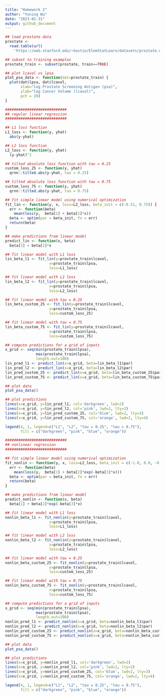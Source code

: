 ```yaml
---
title: "Homework 2"
author: "Yuning Wu"
date: "2023-01-31"
output: github_document
---
```


```r
## load prostate data
prostate <- 
  read.table(url(
    'https://web.stanford.edu/~hastie/ElemStatLearn/datasets/prostate.data'))

## subset to training examples
prostate_train <- subset(prostate, train==TRUE)

## plot lcavol vs lpsa
plot_psa_data <- function(dat=prostate_train) {
  plot(dat$lpsa, dat$lcavol,
       xlab="log Prostate Screening Antigen (psa)",
       ylab="log Cancer Volume (lcavol)",
       pch = 20)
}

```

```r
############################
## regular linear regression
############################

## L1 loss function
L1_loss <- function(y, yhat)
  abs(y-yhat)

## L2 loss function
L2_loss <- function(y, yhat)
  (y-yhat)^2

## tilted absolute loss function with tau = 0.25
custom_loss_25 <- function(y, yhat)
  qrnn::tilted.abs(y-yhat, tau = 0.25)

## tilted absolute loss function with tau = 0.75
custom_loss_75 <- function(y, yhat)
  qrnn::tilted.abs(y-yhat, tau = 0.75)

## fit simple linear model using numerical optimization
fit_lin <- function(y, x, loss=L2_loss, beta_init = c(-0.51, 0.75)) {
  err <- function(beta)
    mean(loss(y,  beta[1] + beta[2]*x))
  beta <- optim(par = beta_init, fn = err)
  return(beta)
}

## make predictions from linear model
predict_lin <- function(x, beta)
  beta[1] + beta[2]*x

## fit linear model with L1 loss
lin_beta_l1 <- fit_lin(y=prostate_train$lcavol,
                    x=prostate_train$lpsa,
                    loss=L1_loss)

## fit linear model with L2 loss
lin_beta_l2 <- fit_lin(y=prostate_train$lcavol,
                    x=prostate_train$lpsa,
                    loss=L2_loss)

## fit linear model with tau = 0.25
lin_beta_custom_25 <- fit_lin(y=prostate_train$lcavol,
                    x=prostate_train$lpsa,
                    loss=custom_loss_25)

## fit linear model with tau = 0.75
lin_beta_custom_75 <- fit_lin(y=prostate_train$lcavol,
                    x=prostate_train$lpsa,
                    loss=custom_loss_75)

## compute predictions for a grid of inputs
x_grid <- seq(min(prostate_train$lpsa),
              max(prostate_train$lpsa),
              length.out=100)
lin_pred_l1 <- predict_lin(x=x_grid, beta=lin_beta_l1$par)
lin_pred_l2 <- predict_lin(x=x_grid, beta=lin_beta_l2$par)
lin_pred_custom_25 <- predict_lin(x=x_grid, beta=lin_beta_custom_25$par)
lin_pred_custom_75 <- predict_lin(x=x_grid, beta=lin_beta_custom_75$par)

## plot data
plot_psa_data()

## plot predictions
lines(x=x_grid, y=lin_pred_l1, col='darkgreen', lwd=2)
lines(x=x_grid, y=lin_pred_l2, col='pink', lwd=2, lty=2)
lines(x=x_grid, y=lin_pred_custom_25, col='blue', lwd=2, lty=3)
lines(x=x_grid, y=lin_pred_custom_75, col='orange', lwd=2, lty=4)

legend(4, 1, legend=c("L1", "L2", "tau = 0.25", "tau = 0.75"),
       fill = c("darkgreen", "pink", "blue", "orange"))
```

```r
############################
## nonlinear regression
############################

## fit simple linear model using numerical optimization
fit_nonlin <- function(y, x, loss=L2_loss, beta_init = c(-1.0, 0.0, -0.3)) {
  err <- function(beta)
    mean(loss(y,  beta[1] + beta[2]*exp(-beta[3]*x)))
  beta <- optim(par = beta_init, fn = err)
  return(beta)
}

## make predictions from linear model
predict_nonlin <- function(x, beta)
  beta[1] + beta[2]*exp(-beta[3]*x)

## fit linear model with L1 loss
nonlin_beta_l1 <- fit_nonlin(y=prostate_train$lcavol,
                    x=prostate_train$lpsa,
                    loss=L1_loss)

## fit linear model with L2 loss
nonlin_beta_l2 <- fit_nonlin(y=prostate_train$lcavol,
                    x=prostate_train$lpsa,
                    loss=L2_loss)

## fit linear model with tau = 0.25
nonlin_beta_custom_25 <- fit_nonlin(y=prostate_train$lcavol,
                    x=prostate_train$lpsa,
                    loss=custom_loss_25)

## fit linear model with tau = 0.75
nonlin_beta_custom_75 <- fit_nonlin(y=prostate_train$lcavol,
                    x=prostate_train$lpsa,
                    loss=custom_loss_75)

## compute predictions for a grid of inputs
x_grid <- seq(min(prostate_train$lpsa),
              max(prostate_train$lpsa),
              length.out=100)
nonlin_pred_l1 <- predict_nonlin(x=x_grid, beta=nonlin_beta_l1$par)
nonlin_pred_l2 <- predict_nonlin(x=x_grid, beta=nonlin_beta_l2$par)
nonlin_pred_custom_25 <- predict_nonlin(x=x_grid, beta=nonlin_beta_custom_25$par)
nonlin_pred_custom_75 <- predict_nonlin(x=x_grid, beta=nonlin_beta_custom_75$par)

## plot data
plot_psa_data()

## plot predictions
lines(x=x_grid, y=nonlin_pred_l1, col='darkgreen', lwd=2)
lines(x=x_grid, y=nonlin_pred_l2, col='pink', lwd=2, lty=2)
lines(x=x_grid, y=nonlin_pred_custom_25, col='blue', lwd=2, lty=3)
lines(x=x_grid, y=nonlin_pred_custom_75, col='orange', lwd=2, lty=4)

legend(4, 1, legend=c("L1", "L2", "tau = 0.25", "tau = 0.75"),
       fill = c("darkgreen", "pink", "blue", "orange"))
```

